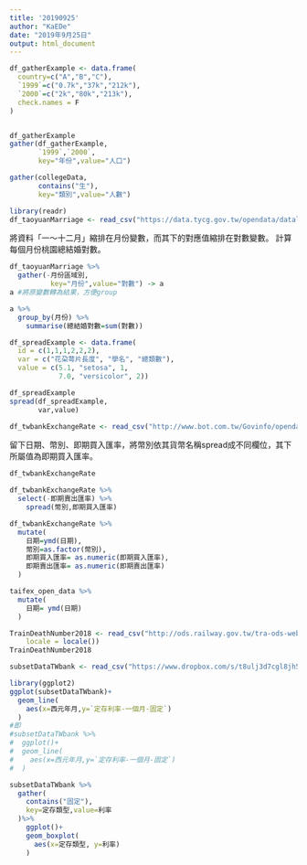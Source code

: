 ```yaml
---
title: '20190925'
author: "KaEDe"
date: "2019年9月25日"
output: html_document
---
```


```r
df_gatherExample <- data.frame(
  country=c("A","B","C"),
  `1999`=c("0.7k","37k","212k"),
  `2000`=c("2k","80k","213k"),
  check.names = F
)


df_gatherExample
gather(df_gatherExample,
       `1999`,`2000`,
       key="年份",value="人口")
```

```r
gather(collegeData,
       contains("生"),
       key="類別",value="人數")

```

```r
library(readr)
df_taoyuanMarriage <- read_csv("https://data.tycg.gov.tw/opendata/datalist/datasetMeta/download?id=f95d1a33-ec56-44c5-a9ec-3afba8157e39&rid=fd2070ef-7431-4f9c-bc3a-82d7bfbcd2fb")
```
將資料「一～十二月」縮排在月份變數，而其下的對應值縮排在對數變數。
計算每個月份桃園總結婚對數。

```r
df_taoyuanMarriage %>%
  gather(-月份區域別,
          key="月份",value="對數") -> a
a #將原變數轉為結果，方便group

a %>%
  group_by(月份) %>%
    summarise(總結婚對數=sum(對數))
```


```r
df_spreadExample <- data.frame(
  id = c(1,1,1,2,2,2),
  var = c("花朶萼片長度", "學名", "總類數"),
  value = c(5.1, "setosa", 1, 
            7.0, "versicolor", 2))
```
```r
df_spreadExample
spread(df_spreadExample,
       var,value)
```

```r
df_twbankExchangeRate <- read_csv("http://www.bot.com.tw/Govinfo/opendata/csv/151/20180101-20181231-FXCRT.csv")
```

留下日期、幣別、即期買入匯率，將幣別依其貨幣名稱spread成不同欄位，其下所屬值為即期買入匯率。

```r
df_twbankExchangeRate

df_twbankExchangeRate %>%
  select(-即期賣出匯率) %>%
    spread(幣別,即期買入匯率)
```

```r
df_twbankExchangeRate %>%
  mutate(
    日期=ymd(日期),
    幣別=as.factor(幣別),
    即期買入匯率= as.numeric(即期買入匯率),
    即期賣出匯率= as.numeric(即期賣出匯率)
  )
```



```r
taifex_open_data %>%
  mutate(
    日期= ymd(日期)
  )
```

```r
TrainDeathNumber2018 <- read_csv("http://ods.railway.gov.tw/tra-ods-web/ods/download/dataResource/8ae4cabe6c8578b2016c8a2a14043137", 
    locale = locale())
TrainDeathNumber2018
```

```r
subsetDataTWbank <- read_csv("https://www.dropbox.com/s/t8ulj3d7cgl8jh5/subsetDataTWbank.csv?dl=1")
```

```r
library(ggplot2)
ggplot(subsetDataTWbank)+
  geom_line(
    aes(x=西元年月,y=`定存利率-一個月-固定`)
  )
#即
#subsetDataTWbank %>%
#  ggplot()+
#  geom_line(
#    aes(x=西元年月,y=`定存利率-一個月-固定`)
#  )

```

```r
subsetDataTWbank %>%
  gather(
    contains("固定"),
    key=定存類型,value=利率
  )%>%
    ggplot()+
    geom_boxplot(
      aes(x=定存類型, y=利率)
    )
```















